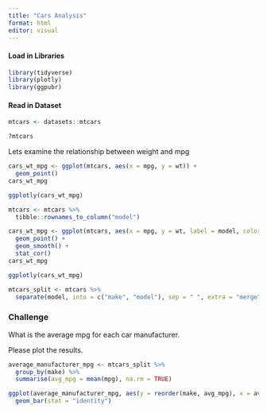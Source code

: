 ```yaml
---
title: "Cars Analysis"
format: html
editor: visual
---
```


#### Load in Libraries

```r
library(tidyverse)
library(plotly)
library(ggpubr)
```

#### Read in Dataset

```r
mtcars <- datasets::mtcars
```

```r
?mtcars
```

Lets examine the relationship between weight and mpg

```r
cars_wt_mpg <- ggplot(mtcars, aes(x = mpg, y = wt)) +
  geom_point()
cars_wt_mpg
```

```r
ggplotly(cars_wt_mpg)
```

```r
mtcars <- mtcars %>%
  tibble::rownames_to_column("model")
```

```r
cars_wt_mpg <- ggplot(mtcars, aes(x = mpg, y = wt, label = model, color = hp)) +
  geom_point() +
  geom_smooth() +
  stat_cor()
cars_wt_mpg
```

```r
ggplotly(cars_wt_mpg)
```

```r
mtcars_split <- mtcars %>%
  separate(model, into = c("make", "model"), sep = " ", extra = "merge")
```

### Challenge

What is the average mpg for each car manufacturer.

Please plot the results.

```r
average_manufacturer_mpg <- mtcars_split %>%
  group_by(make) %>%
  summarise(avg_mpg = mean(mpg), na.rm = TRUE)
```

```r
ggplot(average_manufacturer_mpg, aes(y = reorder(make, avg_mpg), x = avg_mpg, fill = avg_mpg)) +
  geom_bar(stat = "identity")
```
